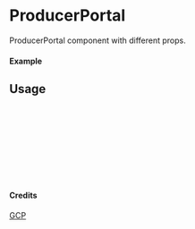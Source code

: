 
<Meta of={ProducerPortal} title="GCP/ProducerPortal" />

# ProducerPortal

ProducerPortal component with different props.

#### Example

<Canvas of={ProducerPortal.Primary} />

## Usage

```ts
import { ProducerPortal } from "yadl-ui";

const Example = () => {
  return (
      <ProducerPortal />
  );
};

export default Example;
```

#### Credits
[GCP](https://cloud.google.com/icons)
